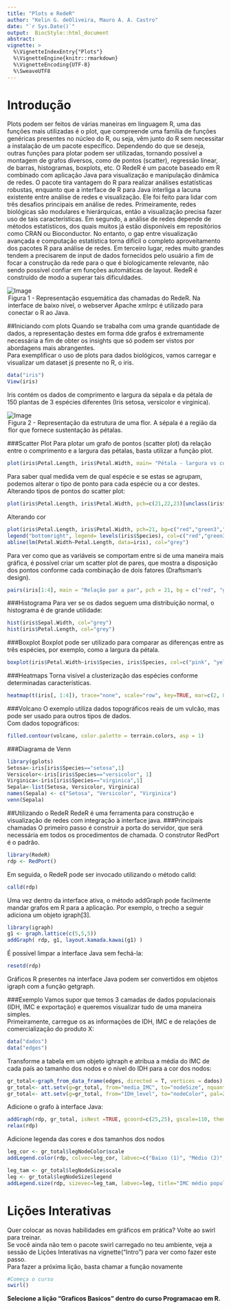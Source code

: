 ```yaml
---
title: "Plots e RedeR"
author: "Kelin G. deOliveira, Mauro A. A. Castro"
date: "`r Sys.Date()`"
output:  BiocStyle::html_document
abstract: 
vignette: >
  %\VignetteIndexEntry{"Plots"}
  %\VignetteEngine{knitr::rmarkdown}
  %\VignetteEncoding{UTF-8}
  %\SweaveUTF8
---
```

# Introdução
Plots podem ser feitos de várias maneiras em linguagem R, uma das funções mais utilizadas é o plot, que compreende uma família de funções genéricas presentes no núcleo do R, ou seja, vêm junto do R sem necessitar a instalação de um pacote específico. Dependendo do que se deseja, outras funções para plotar podem ser utilizadas, tornando possível a montagem de grafos diversos, como de pontos (scatter), regressão linear, de barras, histogramas, boxplots, etc.
O RedeR é um pacote baseado em R combinado com aplicação Java para visualização e manipulação dinâmica de redes. O pacote tira vantagem do R para realizar análises estatísticas robustas, enquanto que a interface de R para Java interliga a lacuna existente entre análise de redes e visualização. Ele foi feito para lidar com três desafios principais em análise de redes. Primeiramente, redes biológicas são modulares e hierárquicas, então a visualização precisa fazer uso de tais características. Em segundo, a análise de redes depende de métodos estatísticos, dos quais muitos já estão disponíveis em repositórios como CRAN ou Bioconductor. No entanto, o gap entre visualização avançada e computação estatística torna difícil o completo aproveitamento dos pacotes R para análise de redes. Em terceiro lugar, redes muito grandes tendem a precisarem de input de dados fornecidos pelo usuário a fim de focar a construção da rede para o que é biologicamente relevante, não sendo possível confiar em funções automáticas de layout.
RedeR é construído de modo a superar tais dificuldades.  

![Image](figs/RedeR.png)
<legend>Figura 1 - Representação esquemática das chamadas do RedeR. Na interface de baixo nível, o webserver Apache xmlrpc é utilizado para conectar o R ao Java. </legend>

##Iniciando com plots
Quando se trabalha com uma grande quantidade de dados, a representação destes em forma dde grafos é extremamente necessária a fim de obter os insights que só podem ser vistos por abordagens mais abrangentes.  
Para exemplificar o uso de plots para dados biológicos, vamos carregar e visualizar um dataset jś presente no R, o iris.
```r
data("iris")
View(iris)
```
Iris contém os dados de comprimento e largura da sépala e da pétala de 150 plantas de 3 espécies diferentes (Iris setosa, versicolor e virginica).

![Image](figs/flor2.jpg)
<legend>Figura 2 - Representação da estrutura de uma flor. A sépala é a região da flor que fornece sustentação às pétalas. </legend>

###Scatter Plot
Para plotar um grafo de pontos (scatter plot) da relação entre o comprimento e a largura das pétalas, basta utilizar a função plot.
```r
plot(iris$Petal.Length, iris$Petal.Width, main= "Pétala - largura vs comprimento")
```
Para saber qual medida vem de qual espécie e se estas se agrupam, podemos alterar o tipo de ponto para cada espécie ou a cor destes.  
Alterando tipos de pontos do scatter plot:
```r
plot(iris$Petal.Length, iris$Petal.Width, pch=c(21,22,23)[unclass(iris$Species)], main= "Pétala - largura vs comprimento")
```
Alterando cor
```r
plot(iris$Petal.Length, iris$Petal.Width, pch=21, bg=c("red","green3","blue")[unclass(iris$Species)], main="Pétala - largura vs comprimento")
legend("bottomright", legend= levels(iris$Species), col=c("red","green3","blue"), pch=21, bty="n")
abline(lm(Petal.Width~Petal.Length, data=iris), col="grey")
```
Para ver como que as variáveis se comportam entre si de uma maneira mais gráfica, é possível criar um scatter plot de pares, que mostra a disposição dos pontos conforme cada combinação de dois fatores (Draftsman's design).
```r
pairs(iris[1:4], main = "Relação par a par", pch = 21, bg = c("red", "green3", "blue")[unclass(iris$Species)])
```
###Histograma
Para ver se os dados seguem uma distribuição normal, o histograma é de grande utilidade:
```r
hist(iris$Sepal.Width, col="grey")
hist(iris$Petal.Length, col="grey")
```

###Boxplot
Boxplot pode ser utilizado para comparar as diferenças entre as três espécies, por exemplo, como a largura da pétala.
```r
boxplot(iris$Petal.Width~iris$Species, iris$Species, col=c("pink", "yellow", "grey"), ylab="Largura da pétala")
```

###Heatmaps
Torna visível a clusterização das espécies conforme determinadas características.
```r
heatmap(t(iris[, 1:4]), trace="none", scale="row", key=TRUE, mar=c(2, 8), cexRow=1, ColSideColors=c("grey", "black", "yellow")[iris$Species])
```

###Volcano
O exemplo utiliza dados topográficos reais de um vulcão, mas pode ser usado para outros tipos de dados.  
Com dados topográficos:
```r
filled.contour(volcano, color.palette = terrain.colors, asp = 1)
```

###Diagrama de Venn
```r
library(gplots)
Setosa<-iris[iris$Species=="setosa",1]
Versicolor<-iris[iris$Species=="versicolor", 1]
Virginica<-iris[iris$Species=="virginica",1]
Sepala<-list(Setosa, Versicolor, Virginica)
names(Sepala) <- c("Setosa", "Versicolor", "Virginica")
venn(Sepala)
```

##Utilizando o RedeR
RedeR é uma ferramenta para construção e visualização de redes com integração à interface java.
###Principais chamadas
O primeiro passo é construir a porta do servidor, que será necessária em todos os procedimentos de chamada. O construtor RedPort é o padrão.
```r
library(RedeR)
rdp <- RedPort()
```
Em seguida, o RedeR pode ser invocado utilizando o método calld:
```r
calld(rdp)
```
Uma vez dentro da interface ativa, o método addGraph pode facilmente mandar grafos em R para a aplicação. Por exemplo, o trecho a seguir adiciona um objeto igraph[3].
```r
library(igraph)
g1 <- graph.lattice(c(5,5,5))
addGraph( rdp, g1, layout.kamada.kawai(g1) )
```
É possível limpar a interface Java sem fechá-la:
```r
resetd(rdp)
```
Gráficos R presentes na interface Java podem ser convertidos em objetos igraph com a função getgraph.

###Exemplo
Vamos supor que temos 3 camadas de dados populacionais (IDH, IMC e exportação) e queremos visualizar tudo de uma maneira simples.  
Primeiramente, carregue os as informações de IDH, IMC e de relações de comercialização do produto X:
```r
data("dados")
data("edges")
```
Transforme a tabela em um objeto ighraph e atribua a média do IMC de cada país ao tamanho dos nodos e o nível do IDH para a cor dos nodos:
```r
gr_total<-graph_from_data_frame(edges, directed = T, vertices = dados)
gr_total<- att.setv(g=gr_total, from="media_IMC", to="nodeSize", nquant=10, isrev=F, xlim=c(5,40,1))
gr_total<- att.setv(g=gr_total, from="IDH_level", to="nodeColor", pal=2)
```
Adicione o grafo à interface Java:
```r
addGraph(rdp, gr_total, isNest =TRUE, gcoord=c(25,25), gscale=110, theme= 'tm1', zoom=100)
relax(rdp)
```
Adicione legenda das cores e dos tamanhos dos nodos
```r
leg_cor <- gr_total$legNodeColor$scale
addLegend.color(rdp, colvec=leg_cor, labvec=c("Baixo (1)", "Médio (2)", "Alto (3)"), title="Nível do IDH")

leg_tam <- gr_total$legNodeSize$scale
leg <- gr_total$legNodeSize$legend
addLegend.size(rdp, sizevec=leg_tam, labvec=leg, title="IMC médio populacional")
```
# Lições Interativas
Quer colocar as novas habilidades em gráficos em prática? Volte ao swirl para treinar.  
Se você ainda não tem o pacote swirl carregado no teu ambiente, veja a sessão de Lições Interativas na vignette("Intro") para ver como fazer este passo.  
Para fazer a próxima lição, basta chamar a função novamente
```r
#Começa o curso
swirl()
```
**Selecione a lição "Graficos Basicos" dentro do curso Programacao em R.**
